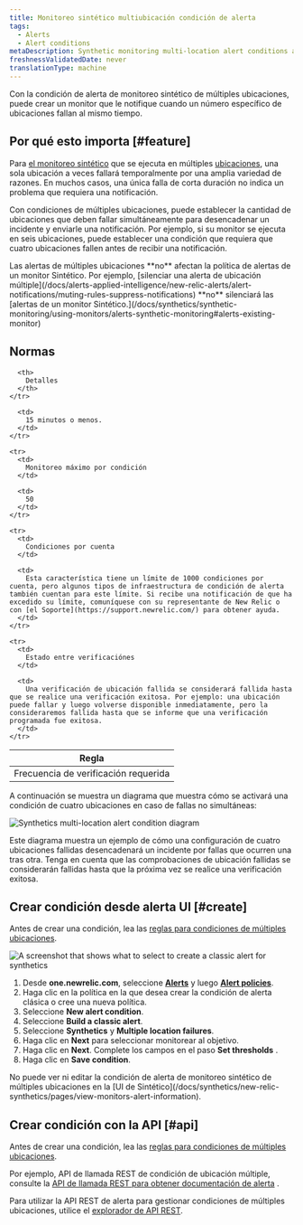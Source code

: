 ```yaml
---
title: Monitoreo sintético multiubicación condición de alerta
tags:
  - Alerts
  - Alert conditions
metaDescription: Synthetic monitoring multi-location alert conditions allow you to specify how many location checks must fail before generating a notification.
freshnessValidatedDate: never
translationType: machine
---
```


Con la condición de alerta de monitoreo sintético de múltiples ubicaciones, puede crear un monitor que le notifique cuando un número específico de ubicaciones fallan al mismo tiempo.

## Por qué esto importa [#feature]

Para [el monitoreo sintético](/docs/synthetics/new-relic-synthetics/getting-started/introduction-new-relic-synthetics) que se ejecuta en múltiples [ubicaciones](/docs/synthetics/new-relic-synthetics/using-monitors/add-edit-monitors#setting-location), una sola ubicación a veces fallará temporalmente por una amplia variedad de razones. En muchos casos, una única falla de corta duración no indica un problema que requiera una notificación.

Con condiciones de múltiples ubicaciones, puede establecer la cantidad de ubicaciones que deben fallar simultáneamente para desencadenar un incidente y enviarle una notificación. Por ejemplo, si su monitor se ejecuta en seis ubicaciones, puede establecer una condición que requiera que cuatro ubicaciones fallen antes de recibir una notificación.

<Callout variant="important">
  Las alertas de múltiples ubicaciones **no** afectan la política de alertas de un monitor Sintético. Por ejemplo, [silenciar una alerta de ubicación múltiple](/docs/alerts-applied-intelligence/new-relic-alerts/alert-notifications/muting-rules-suppress-notifications) **no** silenciará las [alertas de un monitor Sintético.](/docs/synthetics/synthetic-monitoring/using-monitors/alerts-synthetic-monitoring#alerts-existing-monitor)
</Callout>

## Normas

<table>
  <thead>
    <tr>
      <th style={{ width: "250px" }}>
        Regla
      </th>

      <th>
        Detalles
      </th>
    </tr>
  </thead>

  <tbody>
    <tr>
      <td>
        Frecuencia de verificación requerida
      </td>

      <td>
        15 minutos o menos.
      </td>
    </tr>

    <tr>
      <td>
        Monitoreo máximo por condición
      </td>

      <td>
        50
      </td>
    </tr>

    <tr>
      <td>
        Condiciones por cuenta
      </td>

      <td>
        Esta característica tiene un límite de 1000 condiciones por cuenta, pero algunos tipos de infraestructura de condición de alerta también cuentan para este límite. Si recibe una notificación de que ha excedido su límite, comuníquese con su representante de New Relic o con [el Soporte](https://support.newrelic.com/) para obtener ayuda.
      </td>
    </tr>

    <tr>
      <td>
        Estado entre verificaciónes
      </td>

      <td>
        Una verificación de ubicación fallida se considerará fallida hasta que se realice una verificación exitosa. Por ejemplo: una ubicación puede fallar y luego volverse disponible inmediatamente, pero la consideraremos fallida hasta que se informe que una verificación programada fue exitosa.
      </td>
    </tr>
  </tbody>
</table>

A continuación se muestra un diagrama que muestra cómo se activará una condición de cuatro ubicaciones en caso de fallas no simultáneas:

<img
  title="synthetics-multi-location-alert-diagram.png"
  alt="Synthetics multi-location alert condition diagram"
  src="/images/accounts_screenshot-full_synthetics-multi-location-alert-diagram.webp"
/>

<figcaption>
  Este diagrama muestra un ejemplo de cómo una configuración de cuatro ubicaciones fallidas desencadenará un incidente por fallas que ocurren una tras otra. Tenga en cuenta que las comprobaciones de ubicación fallidas se considerarán fallidas hasta que la próxima vez se realice una verificación exitosa.
</figcaption>

## Crear condición desde alerta UI [#create]

Antes de crear una condición, lea las [reglas para condiciones de múltiples ubicaciones](#rules).

<img
  title="Create a classic alert for synthetics"
  alt="A screenshot that shows what to select to create a classic alert for synthetics"
  src="/images/alerts_screenshot-crop_synthetics-Alerts.webp"
/>

1. Desde <DNT>**one.newrelic.com**</DNT>, seleccione [<DNT>**Alerts**</DNT>](https://one.newrelic.com/alerts-ai) y luego [<DNT>**Alert policies**</DNT>](https://one.newrelic.com/alerts-ai/condition-builder/policy-list).
2. Haga clic en la política en la que desea crear la condición de alerta clásica o cree una nueva política.
3. Seleccione <DNT>**New alert condition**</DNT>.
4. Seleccione <DNT>**Build a classic alert**</DNT>.
5. Seleccione <DNT>**Synthetics**</DNT> y <DNT>**Multiple location failures**</DNT>.
6. Haga clic en <DNT>**Next**</DNT> para seleccionar monitorear al objetivo.
7. Haga clic en <DNT>**Next**</DNT>. Complete los campos en el paso <DNT>**Set thresholds**</DNT> .
8. Haga clic en <DNT>**Save condition**</DNT>.

<Callout variant="important">
  No puede ver ni editar la condición de alerta de monitoreo sintético de múltiples ubicaciones en la [UI de Sintético](/docs/synthetics/new-relic-synthetics/pages/view-monitors-alert-information).
</Callout>

## Crear condición con la API [#api]

Antes de crear una condición, lea las [reglas para condiciones de múltiples ubicaciones](#rules).

Por ejemplo, API de llamada REST de condición de ubicación múltiple, consulte la [API de llamada REST para obtener documentación de alerta](/docs/alerts-applied-intelligence/new-relic-alerts/advanced-alerts/rest-api-alerts/rest-api-calls-alerts/#multilocation-synthetics-conditions) .

Para utilizar la API REST de alerta para gestionar condiciones de múltiples ubicaciones, utilice el [explorador de API REST](https://rpm.newrelic.com/api/explore/alerts_location_failure_conditions/create).

